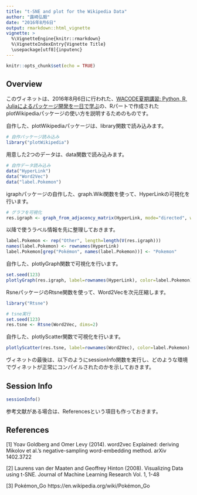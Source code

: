 ```yaml
---
title: "t-SNE and plot for the Wikipedia Data"
author: "露崎弘毅"
date: "2016年8月6日"
output: rmarkdown::html_vignette
vignette: >
  %\VignetteEngine{knitr::rmarkdown}
  %\VignetteIndexEntry{Vignette Title}
  \usepackage[utf8]{inputenc}
---
```


```r
knitr::opts_chunk$set(echo = TRUE)
```

## Overview

このヴィネットは、2016年8月6日に行われた、[WACODE夏期講習: Python, R, Juliaによるパッケージ開発を一日で学ぶ](https://atnd.org/events/79769)の、Rパートで作成されたplotWikipediaパッケージの使い方を説明するためのものです。

自作した、plotWikipediaパッケージは、library関数で読み込みます。
```r
# 自作パッケージ読み込み
library("plotWikipedia")
```

用意した2つのデータは、data関数で読み込みます。
```r
# 自作データ読み込み
data("HyperLink")
data("Word2Vec")
data("label.Pokemon")
```


igraphパッケージの自作した、graph.Wiki関数を使って、HyperLinkの可視化を行います。
```r
# グラフを可視化
res.igraph <- graph_from_adjacency_matrix(HyperLink, mode="directed", weighted=TRUE)
```

以降で使うラベル情報を先に整理しておきます。
```r
label.Pokemon <- rep("Other", length=length(V(res.igraph)))
names(label.Pokemon) <- rownames(HyperLink)
label.Pokemon[grep("Pokémon", names(label.Pokemon))] <- "Pokemon"
```

自作した、plotlyGraph関数で可視化を行います。
```r
set.seed(123)
plotlyGraph(res.igraph, label=rownames(HyperLink), color=label.Pokemon)
```

RsneパッケージのRtsne関数を使って、Word2Vecを次元圧縮します。
```r
library("Rtsne")

# tsne実行
set.seed(123)
res.tsne <- Rtsne(Word2Vec, dims=2)
```

自作した、plotlyScatter関数で可視化を行います。
```r
plotlyScatter(res.tsne, label=rownames(Word2Vec), color=label.Pokemon)
```


ヴィネットの最後は、以下のようにsessionInfo関数を実行し、どのような環境でヴィネットが正常にコンパイルされたのかを示しておきます。

## Session Info
```r
sessionInfo()
```


参考文献がある場合は、Referencesという項目も作っておきます。

## References

[1] Yoav Goldberg and Omer Levy (2014). word2vec Explained: deriving Mikolov et al.'s negative-sampling word-embedding method. arXiv 1402.3722

[2] Laurens van der Maaten and Geoffrey Hinton (2008). Visualizing Data using t-SNE. Journal of Machine Learning Research Vol. 1, 1-48

[3] Pokémon_Go
https://en.wikipedia.org/wiki/Pokémon_Go